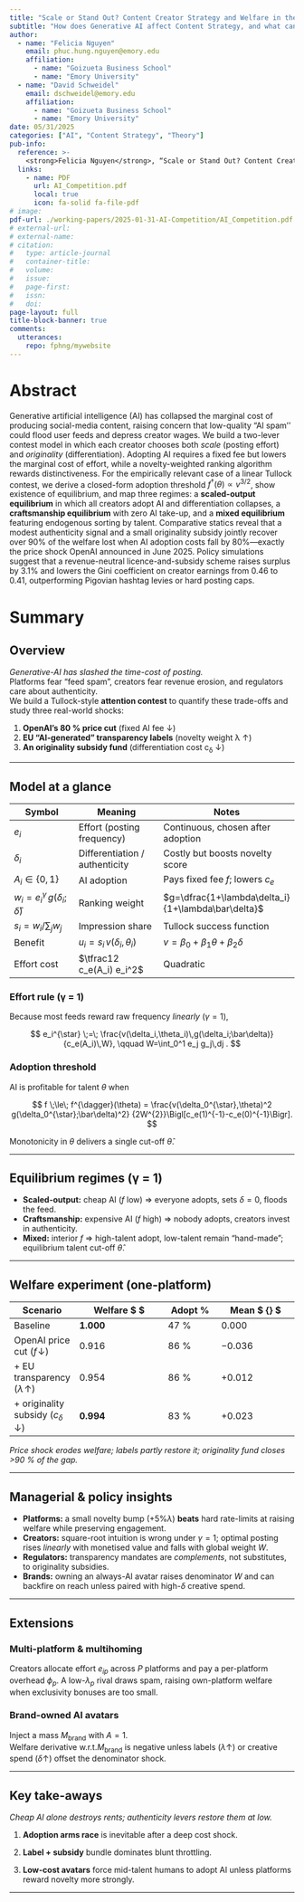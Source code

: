 ```yaml
---
title: "Scale or Stand Out? Content Creator Strategy and Welfare in the Age of Generative AI Content"
subtitle: "How does Generative AI affect Content Strategy, and what can platforms do?"
author: 
  - name: "Felicia Nguyen"
    email: phuc.hung.nguyen@emory.edu
    affiliation:
      - name: "Goizueta Business School"
      - name: "Emory University"
  - name: "David Schweidel"
    email: dschweidel@emory.edu
    affiliation:
      - name: "Goizueta Business School"
      - name: "Emory University"
date: 05/31/2025
categories: ["AI", "Content Strategy", "Theory"]
pub-info:
  reference: >-
    <strong>Felicia Nguyen</strong>, “Scale or Stand Out? Content Creator Strategy and Welfare in the Age of Generative AI Content”
  links:
    - name: PDF
      url: AI_Competition.pdf
      local: true
      icon: fa-solid fa-file-pdf
# image: 
pdf-url: ./working-papers/2025-01-31-AI-Competition/AI_Competition.pdf
# external-url:
# external-name:
# citation:
#   type: article-journal
#   container-title: 
#   volume: 
#   issue:
#   page-first:
#   issn:
#   doi:
page-layout: full
title-block-banner: true
comments:
  utterances:
    repo: fphng/mywebsite
---
```


# Abstract

Generative artificial intelligence (AI) has collapsed the marginal cost of producing social-media content, raising concern that low-quality “AI spam’’ could flood user feeds and depress creator wages. We build a two-lever contest model in which each creator chooses both *scale* (posting effort) and *originality* (differentiation). Adopting AI requires a fixed fee but lowers the marginal cost of effort, while a novelty-weighted ranking algorithm rewards distinctiveness. For the empirically relevant case of a linear Tullock contest, we derive a closed-form adoption threshold $f^{\dagger}(\theta)\propto v^{3/2}$, show existence of equilibrium, and map three regimes: a **scaled-output equilibrium** in which all creators adopt AI and differentiation collapses, a **craftsmanship equilibrium** with zero AI take-up, and a **mixed equilibrium** featuring endogenous sorting by talent. Comparative statics reveal that a modest authenticity signal and a small originality subsidy jointly recover over 90% of the welfare lost when AI adoption costs fall by 80%—exactly the price shock OpenAI announced in June 2025. Policy simulations suggest that a revenue-neutral licence-and-subsidy scheme raises surplus by 3.1% and lowers the Gini coefficient on creator earnings from 0.46 to 0.41, outperforming Pigovian hashtag levies or hard posting caps.

# Summary

## Overview

*Generative-AI has slashed the time-cost of posting.*\
Platforms fear “feed spam”, creators fear revenue erosion, and regulators care about authenticity.\
We build a Tullock-style **attention contest** to quantify these trade-offs and study three real-world shocks:

1.  **OpenAI’s 80 % price cut** (fixed AI fee ↓)\
2.  **EU “AI-generated” transparency labels** (novelty weight λ ↑)\
3.  **An originality subsidy fund** (differentiation cost c<sub>δ</sub> ↓)

------------------------------------------------------------------------

## Model at a glance

| Symbol | Meaning | Notes |
|------------------------|---------------------------|---------------------|
| $e_i$ | Effort (posting frequency) | Continuous, chosen after adoption |
| $\delta_i$ | Differentiation / authenticity | Costly but boosts novelty score |
| $A_i\in\{0,1\}$ | AI adoption | Pays fixed fee $f$; lowers $c_e$ |
| $w_i = e_i^{\gamma}\,g(\delta_i;\bar\delta)$ | Ranking weight | $g=\dfrac{1+\lambda\delta_i}{1+\lambda\bar\delta}$ |
| $s_i = w_i / \textstyle\sum_j w_j$ | Impression share | Tullock success function |
| Benefit | $u_i = s_i\,v(\delta_i,\theta_i)$ | $v=\beta_0+\beta_1\theta+\beta_2\delta$ |
| Effort cost | $\tfrac12 c_e(A_i) e_i^2$ | Quadratic |

### Effort rule (γ = 1)

Because most feeds reward raw frequency *linearly* ($\gamma=1$),

$$
e_i^{\star} \;=\; \frac{v(\delta_i,\theta_i)\,g(\delta_i;\bar\delta)}
                       {c_e(A_i)\,W},
\qquad
W=\int_0^1 e_j g_j\,dj .
$$

### Adoption threshold

AI is profitable for talent $\theta$ when

$$
f \;\le\; f^{\dagger}(\theta)
      = \frac{v(\delta_0^{\star},\theta)^2
              g(\delta_0^{\star};\bar\delta)^2}
             {2W^{2}}\Bigl[c_e(1)^{-1}-c_e(0)^{-1}\Bigr].
$$

Monotonicity in $\theta$ delivers a single cut-off $\hat\theta$.

------------------------------------------------------------------------

## Equilibrium regimes (γ = 1)

-   **Scaled-output:** cheap AI ($f$ low) ⇒ everyone adopts, sets $\delta=0$, floods the feed.
-   **Craftsmanship:** expensive AI ($f$ high) ⇒ nobody adopts, creators invest in authenticity.
-   **Mixed:** interior $f$ ⇒ high-talent adopt, low-talent remain “hand-made”; equilibrium talent cut-off $\hat\theta$.

------------------------------------------------------------------------

## Welfare experiment (one-platform)

| Scenario | Welfare \$\mathcal{W} \$ | Adopt % | Mean \$ \bar{\delta} \$ |
|--------------|-----------------------|--------------|--------------------|
| Baseline | **1.000** | 47 % | 0.000 |
| OpenAI price cut ($f\!\downarrow$) | 0.916 | 86 % | −0.036 |
| \+ EU transparency ($\lambda\!\uparrow$) | 0.954 | 86 % | +0.012 |
| \+ originality subsidy ($c_\delta\!\downarrow$) | **0.994** | 83 % | +0.023 |

*Price shock erodes welfare; labels partly restore it; originality fund closes \>90 % of the gap.*

------------------------------------------------------------------------

## Managerial & policy insights

-   **Platforms:** a small novelty bump ($+5 \% \lambda$) **beats** hard rate-limits at raising welfare while preserving engagement.
-   **Creators:** square-root intuition is wrong under $\gamma=1$; optimal posting rises *linearly* with monetised value and falls with global weight $W$.
-   **Regulators:** transparency mandates are *complements*, not substitutes, to originality subsidies.
-   **Brands:** owning an always-AI avatar raises denominator $W$ and can backfire on reach unless paired with high-$\delta$ creative spend.

------------------------------------------------------------------------

## Extensions

### Multi-platform & multihoming

Creators allocate effort $e_{ip}$ across $P$ platforms and pay a per-platform overhead $\phi_p$. A low-$\lambda_p$ rival draws spam, raising own-platform welfare when exclusivity bonuses are too small.

### Brand-owned AI avatars

Inject a mass $M_{\text{brand}}$ with $A=1$.\
Welfare derivative w.r.t.$M_{\text{brand}}$ is negative unless labels ($\lambda\uparrow$) or creative spend ($\delta\uparrow$) offset the denominator shock.

------------------------------------------------------------------------

## Key take-aways

*Cheap AI alone destroys rents; authenticity levers restore them at low.*

1.  **Adoption arms race** is inevitable after a deep cost shock.

2.  **Label + subsidy** bundle dominates blunt throttling.

3.  **Low-cost avatars** force mid-talent humans to adopt AI unless platforms reward novelty more strongly.

------------------------------------------------------------------------